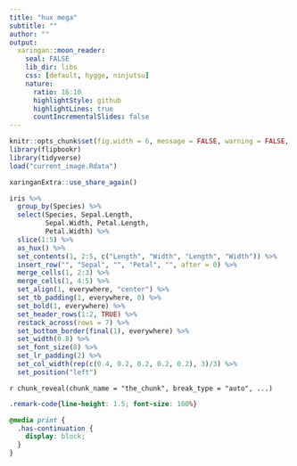 ```yaml
---
title: "hux mega"
subtitle: ""
author: ""
output:
  xaringan::moon_reader:
    seal: FALSE
    lib_dir: libs
    css: [default, hygge, ninjutsu]
    nature:
      ratio: 16:10
      highlightStyle: github
      highlightLines: true
      countIncrementalSlides: false
---
```




```r
knitr::opts_chunk$set(fig.width = 6, message = FALSE, warning = FALSE, comment = "", cache = F)
library(flipbookr)
library(tidyverse)
load("current_image.Rdata")
```


```r
xaringanExtra::use_share_again()
```


```r
iris %>% 
  group_by(Species) %>% 
  select(Species, Sepal.Length, 
         Sepal.Width, Petal.Length, 
         Petal.Width) %>% 
  slice(1:5) %>% 
  as_hux() %>% 
  set_contents(1, 2:5, c("Length", "Width", "Length", "Width")) %>% 
  insert_row("", "Sepal", "", "Petal", "", after = 0) %>% 
  merge_cells(1, 2:3) %>% 
  merge_cells(1, 4:5) %>% 
  set_align(1, everywhere, "center") %>% 
  set_tb_padding(1, everywhere, 0) %>% 
  set_bold(1, everywhere) %>% 
  set_header_rows(1:2, TRUE) %>% 
  restack_across(rows = 7) %>% 
  set_bottom_border(final(1), everywhere) %>% 
  set_width(0.8) %>% 
  set_font_size(8) %>% 
  set_lr_padding(2) %>% 
  set_col_width(rep(c(0.4, 0.2, 0.2, 0.2, 0.2), 3)/3) %>% 
  set_position("left")
```

`r chunk_reveal(chunk_name = "the_chunk", break_type = "auto", ...)`



```css
.remark-code{line-height: 1.5; font-size: 100%}

@media print {
  .has-continuation {
    display: block;
  }
}
```

